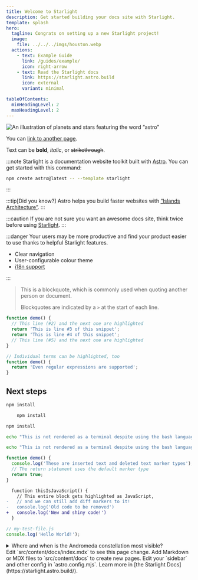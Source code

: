 ```yaml
---
title: Welcome to Starlight
description: Get started building your docs site with Starlight.
template: splash
hero:
  tagline: Congrats on setting up a new Starlight project!
  image:
    file: ../../../imgs/houston.webp 
  actions:
    - text: Example Guide
      link: /guides/example/
      icon: right-arrow
    - text: Read the Starlight docs
      link: https://starlight.astro.build
      icon: external
      variant: minimal

tableOfContents:
  minHeadingLevel: 2
  maxHeadingLevel: 2
---
```



![An illustration of planets and stars featuring the word “astro”](https://raw.githubusercontent.com/withastro/docs/main/public/default-og-image.png)



You can [link to another page](/getting-started/).

Text can be **bold**, _italic_, or ~~strikethrough~~.

:::note
Starlight is a documentation website toolkit built with [Astro](https://astro.build/). You can get started with this command:

```sh
npm create astro@latest -- --template starlight
```

:::

:::tip[Did you know?]
Astro helps you build faster websites with [“Islands Architecture”](https://docs.astro.build/en/concepts/islands/).
:::

:::caution
If you are not sure you want an awesome docs site, think twice before using [Starlight](/).
:::

:::danger
Your users may be more productive and find your product easier to use thanks to helpful Starlight features.

- Clear navigation
- User-configurable colour theme
- [i18n support](/guides/i18n/)

:::


> This is a blockquote, which is commonly used when quoting another person or document.
>
> Blockquotes are indicated by a `>` at the start of each line.


```js {2, 4}
function demo() {
  // This line (#2) and the next one are highlighted
  return 'This is line #3 of this snippet';
  return 'This is line #4 of this snippet';
  // This line (#5) and the next one are highlighted
}
```

```js "Individual terms" /Even.*supported/
// Individual terms can be highlighted, too
function demo() {
  return 'Even regular expressions are supported';
}
```

## Next steps

```bash title="Installing dependencies…"
npm install
```

```bash {% title="Installing dependencies…" %}
	npm install
```
```bash {% title="Installing dependencies…" %}
npm install
```

```bash frame="none"
echo "This is not rendered as a terminal despite using the bash language"
```

```bash {% frame="none" %}
echo "This is not rendered as a terminal despite using the bash language"
```

```js "return true;" ins="inserted text" del="deleted text"
function demo() {
  console.log('These are inserted text and deleted text marker types');
  // The return statement uses the default marker type
  return true;
}
```

```diff lang="js"
  function thisIsJavaScript() {
    // This entire block gets highlighted as JavaScript,
-   // and we can still add diff markers to it!
-   console.log('Old code to be removed')
+   console.log('New and shiny code!')
  }
```

```js
// my-test-file.js
console.log('Hello World!');
```

<details>
<summary>Where and when is the Andromeda constellation most visible?</summary>

The [Andromeda constellation](<https://en.wikipedia.org/wiki/Andromeda_(constellation)>) is most visible in the night sky during the month of November at latitudes between `+90°` and `−40°`.

</details>

<CardGrid stagger>
	<Card title="Update content" icon="pencil">
		Edit `src/content/docs/index.mdx` to see this page change.
	</Card>
	<Card title="Add new content" icon="add-document">
		Add Markdown or MDX files to `src/content/docs` to create new pages.
	</Card>
	<Card title="Configure your site" icon="setting">
		Edit your `sidebar` and other config in `astro.config.mjs`.
	</Card>
	<Card title="Read the docs" icon="open-book">
		Learn more in [the Starlight Docs](https://starlight.astro.build/).
	</Card>
</CardGrid>
